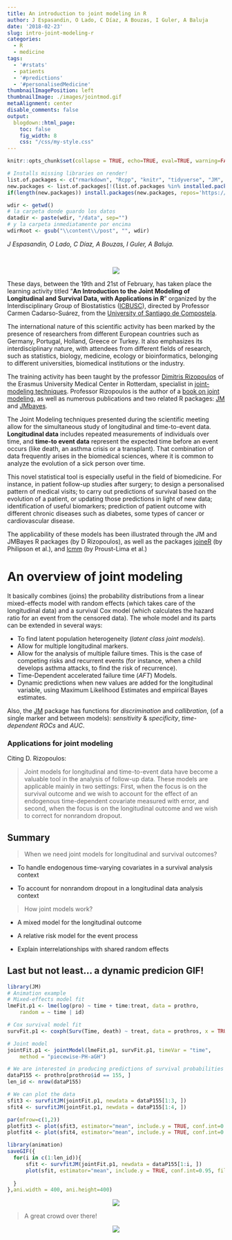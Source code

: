 ```yaml
---
title: An introduction to joint modeling in R
author: J Espasandin, O Lado, C Díaz, A Bouzas, I Guler, A Baluja
date: '2018-02-23'
slug: intro-joint-modeling-r
categories:
  - R
  - medicine
tags:
  - '#rstats'
  - patients
  - '#predictions'
  - '#personalisedMedicine'
thumbnailImagePosition: left
thumbnailImage: ./images/jointmod.gif
metaAlignment: center
disable_comments: false
output:
  blogdown::html_page:
    toc: false
    fig_width: 8
    css: "/css/my-style.css"
---
```


```r
knitr::opts_chunk$set(collapse = TRUE, echo=TRUE, eval=TRUE, warning=FALSE, message=FALSE, comment="  ")
```

```r
# Installs missing libraries on render!
list.of.packages <- c("rmarkdown", "Rcpp", "knitr", "tidyverse", "JM", "JMbayes", "lme4", "animation", "cowplot")
new.packages <- list.of.packages[!(list.of.packages %in% installed.packages()[,"Package"])]
if(length(new.packages)) install.packages(new.packages, repos='https://cran.rstudio.com/')
```

```r
wdir <- getwd() 
# la carpeta donde guardo los datos
datadir <- paste(wdir, "/data", sep="")
# y la carpeta inmediatamente por encima
wdirRoot <- gsub("\\content\\/post", "", wdir) 
```

*J Espasandin, O Lado, C Díaz, A Bouzas, I Guler, A Baluja.* &nbsp;

</br>

<div class="well">

<center>
![](/images/jointmod.gif)
</center> 

</div>

These days, between the 19th and 21st of February, has taken place the learning activity titled "**An Introduction to the Joint Modeling of Longitudinal and Survival Data, with Applications in R**" organized by the Interdisciplinary Group of Biostatistics ([ICBUSC](http://icbusc.com/)), directed by Professor Carmen Cadarso-Suárez, from the [University of Santiago de Compostela](http://www.usc.es/en/index.html). 

<!--MORE-->

The international nature of this scientific activity has been marked by the presence of researchers from different European countries such as Germany, Portugal, Holland, Greece or Turkey. It also emphasizes its interdisciplinary nature, with attendees from different fields of research, such as statistics, biology, medicine, ecology or bioinformatics, belonging to different universities, biomedical institutions or the industry. 

The training activity has been taught by the professor [Dimitris Rizopoulos](http://www.drizopoulos.com/) of the Erasmus University Medical Center in Rotterdam, specialist in [joint-modeling techniques](http://www.drizopoulos.com/courses/EMC/ESP72.pdf). Professor Rizopoulos is the author of a [book on joint modeling](https://www.crcpress.com/Joint-Models-for-Longitudinal-and-Time-to-Event-Data-With-Applications/Rizopoulos/p/book/9781439872864), as well as numerous publications and two related R packages: [JM](https://cran.r-project.org/web/packages/JM/index.html) and [JMbayes](https://cran.r-project.org/web/packages/JMbayes/index.html). 

The Joint Modeling techniques presented during the scientific meeting allow for the simultaneous study of longitudinal and time-to-event data. **Longitudinal data** includes repeated measurements of individuals over time, and **time-to event data** represent the expected time before an event occurs (like death, an asthma crisis or a transplant). That combination of data frequently arises in the biomedical sciences, where it is common to analyze the evolution of a sick person over time. 

This novel statistical tool is especially useful in the field of biomedicine. For instance, in patient follow-up studies after surgery; to design a personalised pattern of medical visits; to carry out predictions of survival based on the evolution of a patient, or updating those predictions in light of new data; identification of useful biomarkers; prediction of patient outcome with different chronic diseases such as diabetes, some types of cancer or cardiovascular disease.

The applicability of these models has been illustrated through the JM and JMBayes R packages (by D Rizopoulos), as well as the packages [joineR](https://cran.r-project.org/web/packages/joineR/index.html) (by Philipson et al.), and [lcmm](https://cran.r-project.org/web/packages/lcmm/index.html) (by Proust-Lima et al.) 


# An overview of joint modeling &nbsp; <span class="fa fa-cogs"></span> 

It basically combines (joins) the probability distributions from a linear mixed-effects model with random effects (which takes care of the longitudinal data) and a survival Cox model (which calculates the hazard ratio for an event from the censored data). The whole model and its parts can be extended in several ways:   

- To find latent population heterogeneity (*latent class joint models*).
- Allow for multiple longitudinal markers.
- Allow for the analysis of multiple failure times. This is the case of competing risks and recurrent events (for instance, when a child develops asthma attacks, to find the risk of recurrence).
- Time-Dependent accelerated failure time (*AFT*) Models.
- Dynamic predictions when new values are added for the longitudinal variable, using Maximum Likelihood Estimates and empirical Bayes estimates. 

Also, the [JM](https://cran.r-project.org/web/packages/JM/index.html) package has functions for *discrimination* and *callibration*, (of a single marker and between models): *sensitivity* & *specificity*, *time-dependent ROCs* and *AUC*.  


### Applications for joint modeling  &nbsp; <span class="fa fa-pencil"></span> &nbsp; <span class="fa fa-heartbeat"></span> 

Citing D. Rizopoulos:  

> Joint models for longitudinal and time-to-event data have become a valuable tool in the analysis of follow-up data. These models are applicable mainly in two settings: First, when the focus is on the survival outcome and we wish to account for the effect of an endogenous time-dependent covariate measured with error, and second, when the focus is on the longitudinal outcome and we wish to correct for nonrandom dropout. 


## Summary &nbsp; <span class="fa fa-filter"></span> 

> When we need joint models for longitudinal and survival outcomes? 

<div class="alert alert-info">

- To  handle endogenous time-varying covariates in a survival analysis context 

- To account for nonrandom dropout in a longitudinal data analysis context 

</div>

> How joint models work?

<div class="alert alert-info">

- A mixed model for the longitudinal outcome

- A relative risk model for the event process

- Explain interrelationships with shared random effects 

</div>


## Last but not least... a dynamic predicion GIF!  &nbsp; <span class="fa fa-code"></span> &nbsp; <span class="fa fa-film"></span>  

```r
library(JM)
# Animation example 
# Mixed-effects model fit
lmeFit.p1 <- lme(log(pro) ~ time + time:treat, data = prothro,
    random = ~ time | id)  

# Cox survival model fit
survFit.p1 <- coxph(Surv(Time, death) ~ treat, data = prothros, x = TRUE)  

# Joint model
jointFit.p1 <- jointModel(lmeFit.p1, survFit.p1, timeVar = "time",
    method = "piecewise-PH-aGH")

# We are interested in producing predictions of survival probabilities for Patient 155
dataP155 <- prothro[prothro$id == 155, ]
len_id <- nrow(dataP155)

# We can plot the data
sfit3 <- survfitJM(jointFit.p1, newdata = dataP155[1:3, ]) 
sfit4 <- survfitJM(jointFit.p1, newdata = dataP155[1:4, ]) 

par(mfrow=c(1,2))
plotfit3 <- plot(sfit3, estimator="mean", include.y = TRUE, conf.int=0.95, fill.area=TRUE, col.area="lightblue", main="Patient 155")
plotfit4 <- plot(sfit4, estimator="mean", include.y = TRUE, conf.int=0.95, fill.area=TRUE, col.area="lightblue", main="Patient 155")
```


```r
library(animation)
saveGIF({
  for(i in c(1:len_id)){
      sfit <- survfitJM(jointFit.p1, newdata = dataP155[1:i, ]) 
      plot(sfit, estimator="mean", include.y = TRUE, conf.int=0.95, fill.area=TRUE, col.area="lightblue", main="Patient 1")
      
  }
},ani.width = 400, ani.height=400)
```



<center>
![](/images/jointmod.gif)
</center> 


> A great crowd over there!   


<div class="alert">
<center>
![](/images/jointmodelcrowd.jpg)
</center> 
</div>


